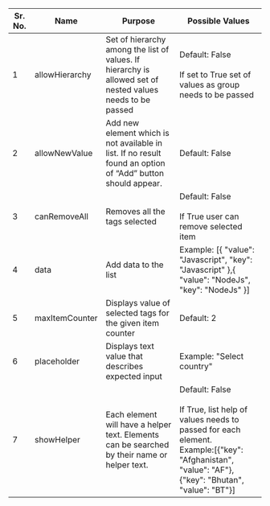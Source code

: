 
|Sr. No.   |  Name | Purpose   | Possible Values  |
|---|---|---|---|
| 1  | allowHierarchy  | Set of hierarchy among the list of values. If hierarchy is allowed set of nested values needs to be passed| Default: False<br/><br/> If set to True set of values as group needs to be passed  |
| 2  | allowNewValue  | Add new element which is not available in list. If no result found an option of “Add” button should appear. | Default: False |
| 3  | canRemoveAll  | Removes all the tags selected|  Default: False<br/><br/> If True user can remove selected item |
| 4  |data  | Add data to the list| Example:  [{ "value": "Javascript", "key": "Javascript" },{ "value": "NodeJs", "key": "NodeJs" }]|
| 5  | maxItemCounter  | Displays value of selected tags for the given item counter  |  Default: 2 |
| 6  |  placeholder | Displays text value that describes expected input  |  Example: "Select country" |
| 7  | showHelper |Each element will have a helper text. Elements can be searched by their name or helper text. | Default: False<br/><br/> If True, list help of values needs to passed for each element.<br/>Example:[{"key": "Afghanistan", "value": "AF"}, {"key": "Bhutan", "value": "BT"}] |